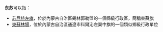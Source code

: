 {{not|苏东}}

'''东苏'''可以指：

* [[苏尼特左旗|苏尼特左旗]]，位於內蒙古自治區錫林郭勒盟的一個縣級行政區，簡稱東蘇旗
*[[東蘇林場|東蘇林場]]，位於內蒙古自治區通遼市科爾沁左翼中旗的一個類似鄉級行政單位
{{disambig|cat=二字中国相关消歧义}}